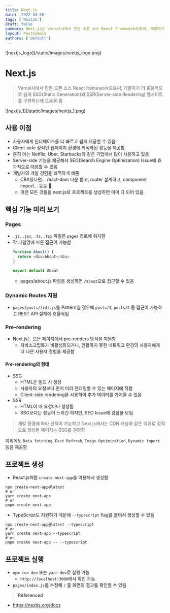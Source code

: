 ```yaml
---
title: Next.js
date: '2022-04-05'
tags: ['NextJS']
draft: false
summary: Next.js는 Vercel사에서 만든 오픈 소스 React framework으로써, 개발자가 더 효율적으로 쉽게 SSG(Static Generation)와 SSR(Server-side Rendering) 웹사이트를 구현하는데 도움을 줌
layout: PostSimple
authors: ['default']
---
```


<div className="w-3/12 my-0 mx-auto">![nextjs_logo](/static/images/nextjs_logo.png)</div>

# Next.js

> Vercel사에서 만든 오픈 소스 React framework으로써, 개발자가 더 효율적으로 쉽게 SSG(Static Generation)와 SSR(Server-side Rendering) 웹사이트를 구현하는데 도움을 줌

<div className="w-6/12">![nextjs_1](/static/images/nextjs_1.png)</div>

## 사용 이점

- 사용자에게 인터페이스를 더 빠르고 쉽게 제공할 수 있음
- Client-side 정적인 웹페이지 환경에 최적화된 성능을 제공함
- 흔히 아는 Netflix, Uber, Starbucks와 같은 기업에서 많이 사용하고 있음
- Server-side 기능을 제공해서 SEO(Search Engine Optimization) Issue에 효과적으로 대응할 수 있음
- 개발자의 개발 경험을 쾌적하게 해줌
  - CRA였다면... react-dom 다운 받고, router 설계하고, component import... 등등 🤯
  - 이런 모든 것들을 next.js로 프로젝트를 생성하면 이미 다 되어 있음

## 핵심 기능 미리 보기

### Pages

- `.js`, `.jsx`, `.ts`, `.tsx` 파일은 `pages` 경로에 위치함
- 각 파일명에 따른 접근이 가능함
  ```javascript
  function About() {
    return <div>About</div>
  }

  export default About
  ```
  - pages/about.js 파일을 생성하면 `/about`으로 접근할 수 있음

### Dynamic Routes 지원

- `pages/posts/[id].js`를 Pattern일 경우에 `posts/1`, `posts/2` 등 접근이 가능하고 REST API 설계에 효율적임

### Pre-rendering

- Next.js는 모든 페이지에서 pre-renders 방식을 지원함
  - 자바스크립트가 비활성화되거나, 원활하지 못한 네트워크 환경의 사용자에게 더 나은 사용자 경험을 제공함

#### Pre-rendering의 형태

- SSG
  - HTML은 빌드 시 생성
  - 사용자의 요청보다 먼저 미리 렌더링할 수 있는 페이지에 적합
  - Client-side rendering을 사용하여 추가 데이터를 가져올 수 있음
- SSR
  - HTML이 매 요청마다 생성됨
  - SSG보다는 성능이 느리긴 하지만, SEO Issue에 강점을 보임

> 개발 환경에 따라 선택이 가능하고 Next.js에서는 CDN 캐싱과 같은 이유로 정적으로 생성된 페이지는 SSG를 권장함

이외에도 `Data fetching`, `Fast Refresh`, `Image Optimization`, `Dynamic import` 등을 제공함

## 프로젝트 생성

- React.js처럼 `create-next-app`을 이용해서 생성함

```shell
npx create-next-app@latest
# or
yarn create next-app
# or
pnpm create next-app
```

- TypeScript도 지원하기 때문에 `--typescript` flag를 붙여서 생성할 수 있음

```shell
npx create-next-app@latest --typescript
# or
yarn create next-app --typescript
# or
pnpm create next-app -- --typescript
```

## 프로젝트 실행

- `npm run dev` 또는 `yarn dev`로 실행 가능
  - `http://localhost:3000`에서 확인 가능
- `pages/index.js`를 수정해 `/` 홈 화면의 결과를 확인할 수 있음

> **Referenced**

- https://nextjs.org/docs
